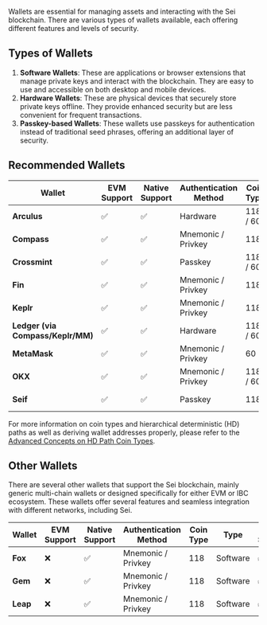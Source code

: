 
Wallets are essential for managing assets and interacting with the Sei blockchain. There are various types of wallets available, each offering different features and levels of security.

## Types of Wallets

1. **Software Wallets**: These are applications or browser extensions that manage private keys and interact with the blockchain. They are easy to use and accessible on both desktop and mobile devices.
2. **Hardware Wallets**: These are physical devices that securely store private keys offline. They provide enhanced security but are less convenient for frequent transactions.
3. **Passkey-based Wallets**: These wallets use passkeys for authentication instead of traditional seed phrases, offering an additional layer of security.

## Recommended Wallets

| Wallet                            | EVM Support | Native Support | Authentication Method | Coin Type | Type     | Mobile Support | Link                                                                                          |
| --------------------------------- | ----------- | -------------- | --------------------- | --------- | -------- | -------------- | --------------------------------------------------------------------------------------------- |
| **Arculus**                       | ✅          | ✅             | Hardware              | 118 / 60  | Software | ✅             | [Arculus](https://www.getarculus.com)                                                         |
| **Compass**                       | ✅          | ✅             | Mnemonic / Privkey    | 118       | Software | ✅             | [Compass Wallet](https://compasswallet.io)                                                    |
| **Crossmint**                     | ✅          | ✅             | Passkey               | 118 / 60  | Software | ✅             | [Crossmint Wallet](https://www.crossmint.com/)                                                |
| **Fin**                           | ✅          | ✅             | Mnemonic / Privkey    | 118       | Software | ❌             | [Fin Wallet](https://finwallet.com)                                                           |
| **Keplr**                         | ✅          | ✅             | Mnemonic / Privkey    | 118       | Software | ✅             | [Keplr Wallet](https://wallet.keplr.app)                                                      |
| **Ledger (via Compass/Keplr/MM)** | ✅          | ✅             | Hardware              | 118 / 60  | Hardware | ❌             | [Ledger](https://compasswallet.io)                                                            |
| **MetaMask**                      | ✅          | ✅             | Mnemonic / Privkey    | 60        | Software | ✅             | [MetaMask](https://metamask.io/)                                                              |
| **OKX**                           | ✅          | ✅             | Mnemonic / Privkey    | 118 / 60  | Software | ✅             | [OKX Wallet](https://www.okx.com/web3)                                                        |
| **Seif**                          | ✅          | ✅             | Passkey               | 118       | Software | ❌             | [Seif Wallet](https://chromewebstore.google.com/detail/seif/albakdmmdafeafbehmcpoejenbeojejl) |

For more information on coin types and hierarchical deterministic (HD) paths as well as deriving wallet addresses properly, please refer to the [Advanced Concepts on HD Path Coin Types](/dev-advanced-concepts/hd-path-coin-types).

## Other Wallets

There are several other wallets that support the Sei blockchain, mainly generic multi-chain wallets or designed specifically for either EVM or IBC ecosystem. These wallets offer several features and seamless integration with different networks, including Sei.

| Wallet   | EVM Support | Native Support | Authentication Method | Coin Type | Type     | Mobile Support | Link                                 |
| -------- | ----------- | -------------- | --------------------- | --------- | -------- | -------------- | ------------------------------------ |
| **Fox**  | ❌          | ✅             | Mnemonic / Privkey    | 118       | Software | ✅             | [Fox Wallet](https://foxwallet.com)  |
| **Gem**  | ❌          | ✅             | Mnemonic / Privkey    | 118       | Software | ✅             | [Gem Wallet](https://gemwallet.com)  |
| **Leap** | ❌          | ✅             | Mnemonic / Privkey    | 118       | Software | ✅             | [Leap Wallet](https://leapwallet.io) |

<AppCardsGridCategory category='wallet' />

